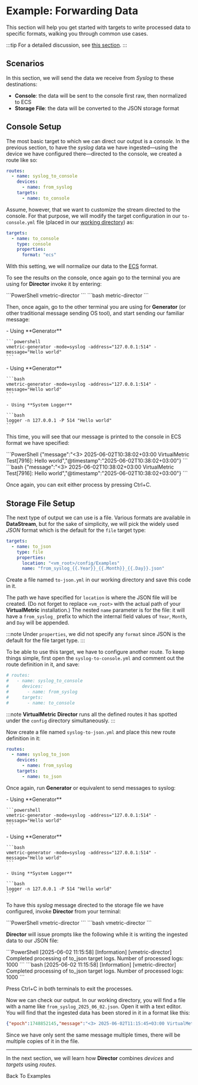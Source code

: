 
# Example: Forwarding Data

This section will help you get started with targets to write processed data to specific formats, walking you through common use cases.

:::tip
For a detailed discussion, see [this section](../configuration/targets/overview.mdx#configuration).
:::

## Scenarios

In this section, we will send the data we receive from _Syslog_ to these destinations:

* **Console**: the data will be sent to the console first raw, then normalized to ECS
* **Storage File**: the data will be converted to the JSON storage format

## Console Setup

The most basic target to which we can direct our output is a _console_. In the previous section, to have the _syslog_ data we have ingested&mdash;using the device we have configured there&mdash;directed to the console, we created a route like so:

```yaml
routes:
  - name: syslog_to_console
    devices:
      - name: from_syslog
    targets:
      - name: to_console
```

Assume, however, that we want to customize the stream directed to the console. For that purpose, we will modify the target configuration in our `to-console.yml` file (placed in our [working directory](./introduction.mdx#working-directory)) as:

```yaml title="to-console.yml"
targets:
  - name: to_console
    type: console
    properties:
      format: "ecs"
```

With this setting, we will normalize our data to the [ECS](../appendix.mdx#ecs) format.

To see the results on the console, once again go to the terminal you are using for **Director** invoke it by entering:

<Tabs>
  <TabItem value="powershell" label="PowerShell">
    ```PowerShell
    vmetric-director
    ```
  </TabItem>
  <TabItem value="bash" label="Bash">
    ```bash
    metric-director
    ```
  </TabItem>
</Tabs>

Then, once again, go to the other terminal you are using for **Generator** (or other traditional message sending OS tool), and start sending our familiar message:

<Tabs>
  <TabItem value="powershell" label="PowerShell" default>
    - Using **Generator**

    ```powershell
    vmetric-generator -mode=syslog -address="127.0.0.1:514" -message="Hello world"
    ```
  </TabItem>
  <TabItem value="bash" label="Bash">
    - Using **Generator**
  
    ```bash
    vmetric-generator -mode=syslog -address="127.0.0.1:514" -message="Hello world"
    ```
    
    - Using **System Logger**

    ```bash
    logger -n 127.0.0.1 -P 514 "Hello world"
    ```
  </TabItem>
</Tabs>

This time, you will see that our message is printed to the console in ECS format we have specified:

<Tabs>
  <TabItem value="powershell" label="PowerShell" default>
    ```PowerShell
    {"message":"<3> 2025-06-02T10:38:02+03:00 VirtualMetric Test[7916]: Hello world","@timestamp":"2025-06-02T10:38:02+03:00"}
    ```
  </TabItem>
  <TabItem value="bash" label="Bash">
    ```bash
    {"message":"<3> 2025-06-02T10:38:02+03:00 VirtualMetric Test[7916]: Hello world","@timestamp":"2025-06-02T10:38:02+03:00"}
    ```
  </TabItem>
</Tabs>

Once again, you can exit either process by pressing <kb-short>Ctrl+C</kb-short>.

## Storage File Setup

The next type of output we can use is a file. Various formats are available in **DataStream**, but for the sake of simplicity, we will pick the widely used _JSON_ format which is the default for the `file` target type:

```yaml
targets:
  - name: to_json
    type: file
    properties:
      location: "<vm_root>/config/Examples"
      name: "from_syslog_{{.Year}}_{{.Month}}_{{.Day}}.json"
```

Create a file named `to-json.yml` in our working directory and save this code in it.

The path we have specified for `location` is where the JSON file will be created. (Do not forget to replace `<vm_root>` with the actual path of your **VirtualMetric** installation.) The nested `name` parameter is for the file: it will have a `from_syslog_` prefix to which the internal field values of `Year`, `Month`, and `Day` will be appended.

:::note
Under `properties`, we did not specify any `format` since JSON is the default for the file target type.
:::

To be able to use this target, we have to configure another route. To keep things simple, first open the `syslog-to-console.yml` and comment out the route definition in it, and save:

```yaml title="syslog-to-console.yml"
# routes:
#   - name: syslog_to_console
#     devices:
#       - name: from_syslog
#     targets:
#       - name: to_console
```

:::note
**VirtualMetric Director** runs all the defined routes it has spotted under the `config` directory simultaneously.
:::

Now create a file named `syslog-to-json.yml` and place this new route definition in it:

```yaml title="syslog-to-json.yml"
routes:
  - name: syslog_to_json
    devices:
      - name: from_syslog
    targets:
      - name: to_json
```

Once again, run **Generator** or equivalent to send messages to syslog:

<Tabs>
  <TabItem value="powershell" label="PowerShell" default>
    - Using **Generator**

    ```powershell
    vmetric-generator -mode=syslog -address="127.0.0.1:514" -message="Hello world"
    ```
  </TabItem>
  <TabItem value="bash" label="Bash">
    - Using **Generator**
  
    ```bash
    vmetric-generator -mode=syslog -address="127.0.0.1:514" -message="Hello world"
    ```
    
    - Using **System Logger**

    ```bash
    logger -n 127.0.0.1 -P 514 "Hello world"
    ```
  </TabItem>
</Tabs>

To have this _syslog_ message directed to the storage file we have configured, invoke **Director** from your terminal:

<Tabs>
  <TabItem value="powershell" label="PowerShell">
    ```PowerShell
    vmetric-director
    ```
  </TabItem>
  <TabItem value="bash" label="Bash">
    ```bash
    vmetric-director
    ```
  </TabItem>
</Tabs>

**Director** will issue prompts like the following while it is writing the ingested data to our JSON file:

<Tabs>
  <TabItem value="powershell" label="PowerShell">
    ```PowerShell
    [2025-06-02 11:15:58] [Information] [vmetric-director] Completed processing of to_json target logs. Number of processed logs: 1000
    ```
  </TabItem>
  <TabItem value="bash" label="Bash">
    ```bash
    [2025-06-02 11:15:58] [Information] [vmetric-director] Completed processing of to_json target logs. Number of processed logs: 1000
    ```
  </TabItem>
</Tabs>

Press <kb-short>Ctrl+C</kb-short> in both terminals to exit the processes.

Now we can check our output. In our working directory, you will find a file with a name like `from_syslog_2025_06_02.json`. Open it with a text editor. You will find that the ingested data has been stored in it in a format like this:

```json
{"epoch":1748852145,"message":"<3> 2025-06-02T11:15:45+03:00 VirtualMetric Test[5832]: Hello world"}
```

Since we have only sent the same message multiple times, there will be multiple copies of it in the file.

---

In the next section, we will learn how **Director** combines _devices_ and _targets_ using _routes_.

<Link to="./introduction#examples" className="button button--primary">Back To Examples</Link>
